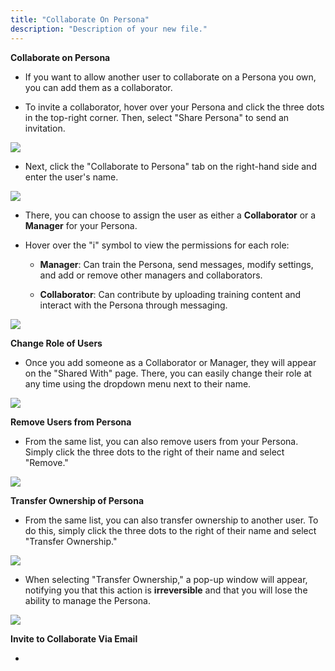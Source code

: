 ```yaml
---
title: "Collaborate On Persona"
description: "Description of your new file."
---
```


**Collaborate on Persona**&#x20;

* If you want to allow another user to collaborate on a Persona you own, you can add them as a collaborator.

* To invite a collaborator, hover over your Persona and click the three dots in the top-right corner. Then, select "Share Persona" to send an invitation.


![](/Group33418\(1\)1\(1\).png)

* Next, click the "Collaborate to Persona" tab on the right-hand side and enter the user's name.

![](/MyAI-AICreated@3x\(34\).png)

* There, you can choose to assign the user as either a **Collaborator** or a **Manager** for your Persona.

* Hover over the "i" symbol to view the permissions for each role:

  * **Manager**: Can train the Persona, send messages, modify settings, and add or remove other managers and collaborators.

  * **Collaborator**: Can contribute by uploading training content and interact with the Persona through messaging.

![](/MyAI-AICreated@3x\(35\).png)

**Change Role of Users**

* Once you add someone as a Collaborator or Manager, they will appear on the "Shared With" page. There, you can easily change their role at any time using the dropdown menu next to their name.

![](/MyAI-AICreated@3x\(36\).png)

**Remove Users from Persona**

* From the same list, you can also remove users from your Persona. Simply click the three dots to the right of their name and select "Remove."

![](/MyAI-AICreated@3x\(37\).png)

**Transfer Ownership of Persona**

* From the same list, you can also transfer ownership to another user. To do this, simply click the three dots to the right of their name and select "Transfer Ownership."

![](/MyAI-AICreated@3x\(38\).png)

* When selecting "Transfer Ownership," a pop-up window will appear, notifying you that this action is **irreversible** and that you will lose the ability to manage the Persona.

![](/MyAI-AICreated@3x\(39\).png)

**Invite to Collaborate Via Email**

*
